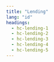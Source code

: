 ```yaml
---
title: "Lending"
lang: "id"
headings:
  - hc-lending-1
  - hc-lending-2
  - hc-lending-3
  - hc-lending-4
  - hc-lending-5
---
```



## <FormattedMessage id="hc-lending-1"/> 

<p>
  <FormattedMessage id="hc-lending-1-desc"/>
</p>

## <FormattedMessage id="hc-lending-2"/> 

<p>
  <FormattedMessage id="hc-lending-2-desc"/>
</p>

## <FormattedMessage id="hc-lending-3"/> 

<p>
  <FormattedMessage id="hc-lending-3-desc"/>
</p>

## <FormattedMessage id="hc-lending-4"/> 

<p>
  <FormattedMessage id="hc-lending-4-desc"/>
</p>

## <FormattedMessage id="hc-lending-5"/> 

<p>
  <FormattedMessage id="hc-lending-5-desc"/>
</p>